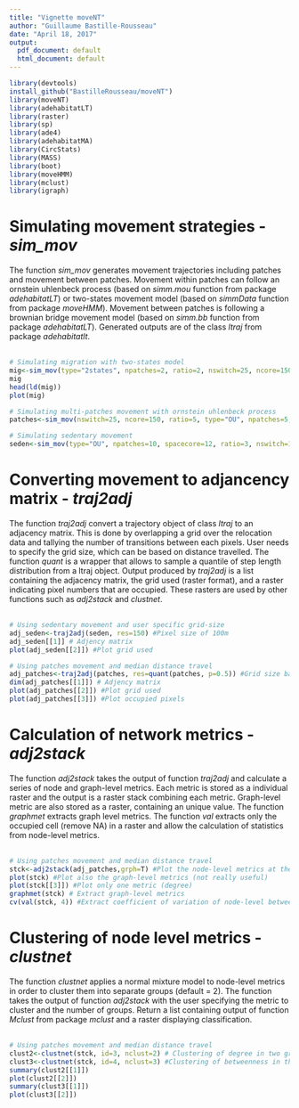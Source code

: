 ```yaml
---
title: "Vignette moveNT"
author: "Guillaume Bastille-Rousseau"
date: "April 18, 2017"
output:
  pdf_document: default
  html_document: default
---
```



``` r
library(devtools)
install_github("BastilleRousseau/moveNT")
library(moveNT)
library(adehabitatLT)
library(raster)
library(sp)
library(ade4)
library(adehabitatMA)
library(CircStats)
library(MASS)
library(boot)
library(moveHMM)
library(mclust)
library(igraph)
```

# Simulating movement strategies  - *sim_mov*

The function *sim_mov* generates movement trajectories including patches and movement between patches. Movement within patches can follow an ornstein uhlenbeck process (based on *simm.mou* function from package *adehabitatLT*) or two-states movement model (based on *simmData* function from package *moveHMM*). Movement between patches is following a brownian bridge movement model (based on *simm.bb* function from package *adehabitatLT*). Generated outputs are of the class *ltraj* from package *adehabitatlt*.<br> <br>
\newline

``` r
# Simulating migration with two-states model 
mig<-sim_mov(type="2states", npatches=2, ratio=2, nswitch=25, ncore=150, grph=F)
mig
head(ld(mig))
plot(mig)

# Simulating multi-patches movement with ornstein uhlenbeck process 
patches<-sim_mov(nswitch=25, ncore=150, ratio=5, type="OU", npatches=5, grph=T)

# Simulating sedentary movement
seden<-sim_mov(type="OU", npatches=10, spacecore=12, ratio=3, nswitch=150, ncore=20, grph=T)

```


# Converting movement to adjancency matrix  - *traj2adj*

The function *traj2adj* convert a trajectory object of class *ltraj* to an adjacency matrix. This is done by overlapping a grid over the relocation data and tallying the number of transitions between each pixels. User needs to specify the grid size, which can be based on distance travelled. The function *quant* is a wrapper that allows to sample a quantile of step length distribution from a ltraj object. Output produced by *traj2adj* is a list containing the adjacency matrix, the grid used (raster format), and a raster indicating pixel numbers that are occupied. These rasters are used by other functions such as *adj2stack* and *clustnet*. <br> <br>
\newline

``` r
# Using sedentary movement and user specific grid-size 
adj_seden<-traj2adj(seden, res=150) #Pixel size of 100m 
adj_seden[[1]] # Adjency matrix 
plot(adj_seden[[2]]) #Plot grid used

# Using patches movement and median distance travel 
adj_patches<-traj2adj(patches, res=quant(patches, p=0.5)) #Grid size based on median
dim(adj_patches[[1]]) # Adjency matrix 
plot(adj_patches[[2]]) #Plot grid used
plot(adj_patches[[3]]) #Plot occupied pixels 
```


# Calculation of network metrics  - *adj2stack*

The function *adj2stack* takes the output of function *traj2adj* and calculate a series of node and graph-level metrics. Each metric is stored as a individual raster and the output is a raster stack combining each metric. Graph-level metric are also stored as a raster, containing an unique value. The function *graphmet* extracts graph level metrics. The function *val* extracts only the occupied cell (remove NA) in a raster and allow the calculation of statistics from node-level metrics. <br> <br>
\newline  

``` r
# Using patches movement and median distance travel 
stck<-adj2stack(adj_patches,grph=T) #Plot the node-level metrics at the same time 
plot(stck) #Plot also the graph-level metrics (not really useful)
plot(stck[[3]]) #Plot only one metric (degree)
graphmet(stck) # Extract graph-level metrics 
cv(val(stck, 4)) #Extract coefficient of variation of node-level betweenness.  
```


# Clustering of node level metrics   - *clustnet*
The function *clustnet* applies a normal mixture model to node-level metrics in order to cluster them into separate groups (default = 2). The function takes the output of function *adj2stack* with the user specifying the metric to cluster and the number of groups. Return a list containing output of function *Mclust* from package *mclust* and a raster displaying classification. <br> <br>
\newline

``` r
# Using patches movement and median distance travel 
clust2<-clustnet(stck, id=3, nclust=2) # Clustering of degree in two groups
clust3<-clustnet(stck, id=4, nclust=3) #Clustering of betweenness in three groups 
summary(clust2[[1]])
plot(clust2[[2]])
summary(clust3[[1]])
plot(clust3[[2]])
```





